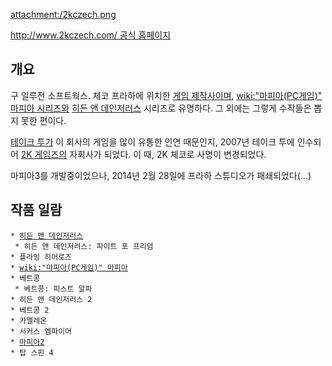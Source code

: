 attachment:/2kczech.png

[[http://www.2kczech.com/ 공식 홈페이지]]

== 개요 ==
구 일루전 소프트웍스. 체코 프라하에 위치한 [[게임 제작사]]이며, [[wiki:"마피아(PC게임)" 마피아 시리즈]]와 [[히든 앤 데인저러스]] 시리즈로 유명하다. 그 외에는 그렇게 수작들은 뽑지 못한 편이다.

[[테이크 투]]가 이 회사의 게임을 많이 유통한 인연 때문인지, 2007년 테이크 투에 인수되어 [[2K 게임즈]]의 자회사가 되었다. 이 때, 2K 체코로 사명이 변경되었다.

마피아3를 개발중이었으나, 2014년 2월 28일에 프라하 스튜디오가 패쇄되었다(...)

== 작품 일람 ==
 * [[히든 앤 데인저러스]]
  * 히든 앤 데인저러스: 파이트 포 프리덤
 * 플라잉 히어로즈
 * [[wiki:"마피아(PC게임)" 마피아]]
 * 베트콩
  * 베트콩: 피스트 알파
 * 히든 앤 데인저러스 2
 * 베트콩 2
 * 카멜레온
 * 서커스 엠파이어
 * [[마피아2]]
 * 탑 스핀 4
